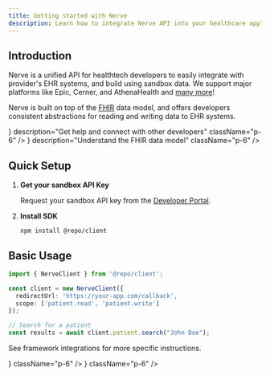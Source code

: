 ```yaml
---
title: Getting started with Nerve
description: Learn how to integrate Nerve API into your healthcare application
---
```



## Introduction

Nerve is a unified API for healthtech developers to easily integrate with provider's EHR systems, and build using sandbox data. We
support major platforms like Epic, Cerner, and AthenaHealth and [many more](/docs/integrations)!

Nerve is built on top of the [FHIR](https://hl7.org/fhir/) data model, and offers developers consistent abstractions
for reading and writing data to EHR systems.

<Cards>
  <Card
    title="Join our Discord"
    href="https://discord.gg/nerve"
    icon={<DiscordIcon className="w-8 h-8" />}
    description="Get help and connect with other developers"
    className="p-6"
  />
  <Card
    title="Learn about FHIR"
    href="/fhir/overview"
    icon={<FHIRIcon className="w-8 h-8" />}
    description="Understand the FHIR data model"
    className="p-6"
  />
</Cards>

## Quick Setup

1. **Get your sandbox API Key**

   Request your sandbox API key from the [Developer Portal](https://nerve.run/dashboard).

2. **Install SDK**

   ```package-install
   npm install @repo/client
   ```

## Basic Usage

```typescript
import { NerveClient } from '@repo/client';

const client = new NerveClient({
  redirectUrl: 'https://your-app.com/callback',
  scope: ['patient.read', 'patient.write']
});

// Search for a patient
const results = await client.patient.search("John Doe");
```

See framework integrations for more specific instructions.

<Cards>
  <Card
    title="Next.js Quickstart"
    href="/quickstart-nextjs"
    icon={<CodeIcon className="w-6 h-6" />}
    className="p-6"
  />
  <Card
    title="Component Library"
    href="/components"
    icon={<PuzzleIcon className="w-6 h-6" />}
    className="p-6"
  />
</Cards>
